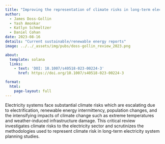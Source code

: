 ```yaml
---
title: "Improving the representation of climate risks in long-term electricity systems planning: a critical review"
author:
  - James Doss-Gollin
  - Yash Amonkar
  - Katlyn Schmeltzer
  - Daniel Cohan
date: 2023-08-16
details: "Current sustainable/renewable energy reports"
image: ../../_assets/img/pubs/doss-gollin_review_2023.png

about:
  template: solana
  links:
    - text: 'DOI: 10.1007/s40518-023-00224-3'
      href: https://doi.org/10.1007/s40518-023-00224-3

format:
  html:
    page-layout: full
---
```


Electricity systems face substantial climate risks which are escalating due to electrification, renewable energy intermittency, population changes, and the intensifying impacts of climate change such as extreme temperatures and weather-induced infrastructure damage. This critical review investigates climate risks to the electricity sector and scrutinizes the methodologies used to represent climate risk in long-term electricity system planning studies.